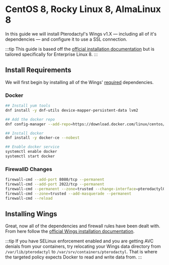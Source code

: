 # CentOS 8, Rocky Linux 8, AlmaLinux 8
In this guide we will install Pterodactyl's Wings v1.X — including all of it's dependencies — and configure it to use a SSL connection.

<TOCInline toc={toc} />

:::tip
This guide is based off the [official installation documentation](./../../documentation/wings/installing.md) but is tailored specifically for Enterprise Linux 8.
:::

## Install Requirements
We will first begin by installing all of the Wings' [required](../../documentation/wings/installing.md#dependencies) dependencies.

### Docker

```bash
## Install yum tools
dnf install -y dnf-utils device-mapper-persistent-data lvm2

## Add the docker repo
dnf config-manager --add-repo=https://download.docker.com/linux/centos/docker-ce.repo

## Install docker
dnf install -y docker-ce --nobest

## Enable docker service
systemctl enable docker
systemctl start docker
```

### FirewallD Changes
```bash
firewall-cmd --add-port 8080/tcp --permanent
firewall-cmd --add-port 2022/tcp --permanent
firewall-cmd --permanent --zone=trusted --change-interface=pterodactyl0
firewall-cmd --zone=trusted --add-masquerade --permanent
firewall-cmd --reload
```

## Installing Wings
Great, now all of the dependencies and firewall rules have been dealt with. From here follow the [official Wings installation documentation](./../../documentation/wings/installing.md#enabling-swap).

:::tip
If you have SELinux enforcement enabled and you are getting AVC denials from your containers, try relocating your Wings data directory from `/var/lib/pterodactyl` to `/var/srv/containers/pterodactyl`. That is where the targeted policy expects Docker to read and write data from.
:::
